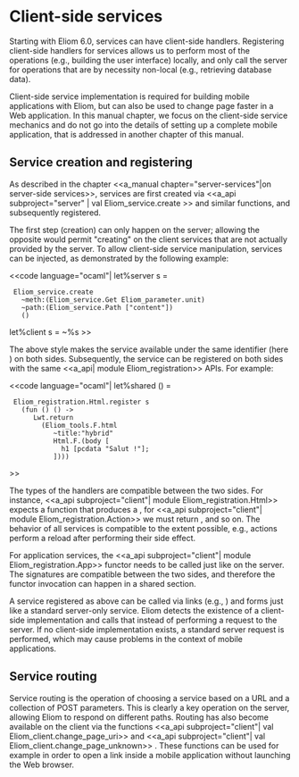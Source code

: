 = Client-side services =

Starting with Eliom 6.0, services can have client-side
handlers. Registering client-side handlers for services allows us to
perform most of the operations (e.g., building the user interface)
locally, and only call the server for operations that are by necessity
non-local (e.g., retrieving database data).

Client-side service implementation is required for building mobile
applications with Eliom, but can also be used to change page faster
in a Web application.
In this manual chapter, we focus on the
client-side service mechanics and do not go into the details of
setting up a complete mobile application, that is addressed in
another chapter of this manual.

== Service creation and registering ==

As described in the chapter <<a_manual chapter="server-services"|on
server-side services>>, services are first created via
<<a_api subproject="server" | val Eliom_service.create >>
and similar functions, and subsequently registered.

The first step (creation) can only happen on the server; allowing the
opposite would permit "creating" on the client services that are not
actually provided by the server. To allow client-side service
manipulation, services can be injected, as demonstrated by the
following example:

<<code language="ocaml"|
let%server s =
  Eliom_service.create
    ~meth:(Eliom_service.Get Eliom_parameter.unit)
    ~path:(Eliom_service.Path ["content"])
    ()

let%client s = ~%s
>>

The above style makes the service available under the same identifier
(here {{{s}}}) on both sides. Subsequently, the service
can be registered on both sides with the same
<<a_api| module Eliom_registration>> APIs. For example:

<<code language="ocaml"|
let%shared () =
  Eliom_registration.Html.register s
    (fun () () ->
       Lwt.return
         (Eliom_tools.F.html
            ~title:"hybrid"
            Html.F.(body [
              h1 [pcdata "Salut !"];
            ])))
>>

The types of the handlers are compatible between the two sides. For
instance, <<a_api subproject="client"| module Eliom_registration.Html>>
expects a function that produces a
{{{Html_types.html Eliom_content.Html.D.elt Lwt.t}}}, for <<a_api
subproject="client"| module Eliom_registration.Action>> we must return
{{{unit Lwt.t}}}, and so on. The behavior of all services is
compatible to the extent possible, e.g., actions perform a reload
after performing their side effect.

For application services, the
<<a_api subproject="client"| module Eliom_registration.App>> functor
needs to be called just like on the server. The signatures are
compatible between the two sides, and therefore the functor invocation
can happen in a shared section.

A service registered as above can be called via links (e.g.,
{{{Eliom_content.Html.D.a}}}) and forms just like a standard
server-only service. Eliom detects the existence of a client-side
implementation and calls that instead of performing a request to the
server. If no client-side implementation exists, a standard server
request is performed, which may cause problems in the context of
mobile applications.

== Service routing ==

Service routing is the operation of choosing a service based on a URL
and a collection of POST parameters. This is clearly a key operation
on the server, allowing Eliom to respond on different paths. Routing
has also become available on the client via the functions
<<a_api subproject="client"| val Eliom_client.change_page_uri>> and
<<a_api subproject="client"| val Eliom_client.change_page_unknown>> .
These functions can be used for example in order to open a link inside
a mobile application without launching the Web browser.
